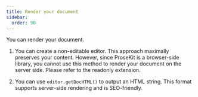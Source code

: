 ```yaml
---
title: Render your document
sidebar:
  order: 90
---
```


You can render your document.

1. You can create a non-editable editor. This approach maximally preserves your content. However, since ProseKit is a browser-side library, you cannot use this method to render your document on the server side. Please refer to the readonly extension.

2. You can use `editor.getDocHTML()` to output an HTML string. This format supports server-side rendering and is SEO-friendly.
